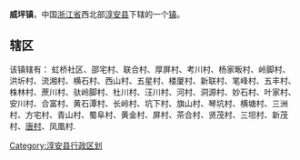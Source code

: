 '''威坪镇'''，中国[[浙江省|浙江省]]西北部[[淳安县|淳安县]]下辖的一个[[镇|镇]]。

==辖区==
该镇辖有：	虹桥社区、邵宅村、联合村、厚屏村、考川村、杨家畈村、岭脚村、洪圻村、流湘村、横石村、西山村、五星村、楼厦村、新联村、笔峰村、五丰村、株林村、蔗川村、驮岭脚村、杜川村、汪川村、河村、洞源村、妙石村、叶家村、安川村、合富村、黄石潭村、长岭村、坑下村、旗山村、琴坑村、横塘村、三洲村、方宅村、青山村、蜀阜村、黄金村、屏村、茶合村、贤茂村、三坦村、新茂村、[[唐村(淳安县)|唐村]]、凤凰村.

{{淳安县行政区划}}
[[Category:淳安县行政区划|Category:淳安县行政区划]]